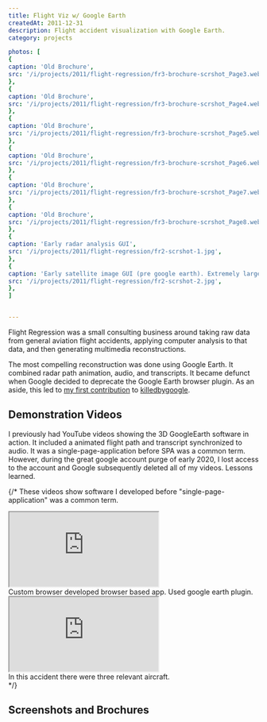 ```yaml
---
title: Flight Viz w/ Google Earth
createdAt: 2011-12-31
description: Flight accident visualization with Google Earth.
category: projects

photos: [
{
caption: 'Old Brochure',
src: '/i/projects/2011/flight-regression/fr3-brochure-scrshot_Page3.webp',
},
{
caption: 'Old Brochure',
src: '/i/projects/2011/flight-regression/fr3-brochure-scrshot_Page4.webp',
},
{
caption: 'Old Brochure',
src: '/i/projects/2011/flight-regression/fr3-brochure-scrshot_Page5.webp',
},
{
caption: 'Old Brochure',
src: '/i/projects/2011/flight-regression/fr3-brochure-scrshot_Page6.webp',
},
{
caption: 'Old Brochure',
src: '/i/projects/2011/flight-regression/fr3-brochure-scrshot_Page7.webp',
},
{
caption: 'Old Brochure',
src: '/i/projects/2011/flight-regression/fr3-brochure-scrshot_Page8.webp',
},
{
caption: 'Early radar analysis GUI',
src: '/i/projects/2011/flight-regression/fr2-scrshot-1.jpg',
},
{
caption: 'Early satellite image GUI (pre google earth). Extremely large images. Had to use Java Advanced Imaging to tile.',
src: '/i/projects/2011/flight-regression/fr2-scrshot-2.jpg',
},
]


---
```


Flight Regression was a small consulting business around taking raw data from general aviation flight accidents,
applying computer analysis to that data, and then generating multimedia reconstructions.

The most compelling reconstruction was done using Google Earth. It combined radar path animation, audio, and
transcripts. It became defunct when Google decided to deprecate the Google Earth browser plugin. As an aside, this led
to <a href="https://github.com/codyogden/killedbygoogle/pull/320">my first contribution</a>
to <a href="https://killedbygoogle.com/">killedbygoogle</a>.

## Demonstration Videos

I previously had YouTube videos showing the 3D GoogleEarth software in action. It included a animated flight path and
transcript synchronized to audio. It was a single-page-application before SPA was a common term. However, during the
great google account purge of early 2020, I lost access to the account and Google subsequently deleted all of my
videos. Lessons learned.

{/*
These videos show software I developed before "single-page-application" was a common term.
<div class="video-responsive">
    <iframe
        allowfullscreen
        src="https://www.youtube.com/embed/u4M-bm_V9wU"
        allow="autoplay; encrypted-media; picture-in-picture">
    </iframe>
</div>
<div class="media-caption">Custom browser developed browser based app. Used google earth plugin.</div>

<div class="video-responsive">
    <iframe
      allowFullScreen
        src="https://www.youtube.com/embed/ASHVUUbhFNM"
        allow="autoplay; encrypted-media; picture-in-picture">
    </iframe>
</div>
<div class="media-caption">In this accident there were three relevant aircraft.</div>
*/}

## Screenshots and Brochures

<BlogPhotosSimple photos={frontmatter.photos} />

